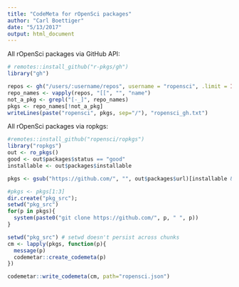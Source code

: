 ```yaml
---
title: "CodeMeta for rOpenSci packages"
author: "Carl Boettiger"
date: "5/13/2017"
output: html_document
---
```



All rOpenSci packages via GitHub API:

```r
# remotes::install_github("r-pkgs/gh")
library("gh")

repos <- gh("/users/:username/repos", username = "ropensci", .limit = Inf)
repo_names <- vapply(repos, "[[", "", "name")
not_a_pkg <- grepl("[-_]", repo_names)
pkgs <- repo_names[!not_a_pkg]
writeLines(paste("ropensci", pkgs, sep="/"), "ropensci_gh.txt")

```

All rOpenSci packages via ropkgs: 

```r
#remotes::install_github("ropensci/ropkgs")
library("ropkgs")
out <- ro_pkgs()
good <- out$packages$status == "good"
installable <- out$packages$installable

pkgs <- gsub("https://github.com/", "", out$packages$url)[installable & good]

```

```r
#pkgs <- pkgs[1:3]
dir.create("pkg_src"); 
setwd("pkg_src")
for(p in pkgs){
  system(paste0("git clone https://github.com/", p, " ", p))
}
```

```r
setwd("pkg_src") # setwd doesn't persist across chunks
cm <- lapply(pkgs, function(p){
  message(p)
  codemetar::create_codemeta(p)
})
```


```r
codemetar::write_codemeta(cm, path="ropensci.json")
```



